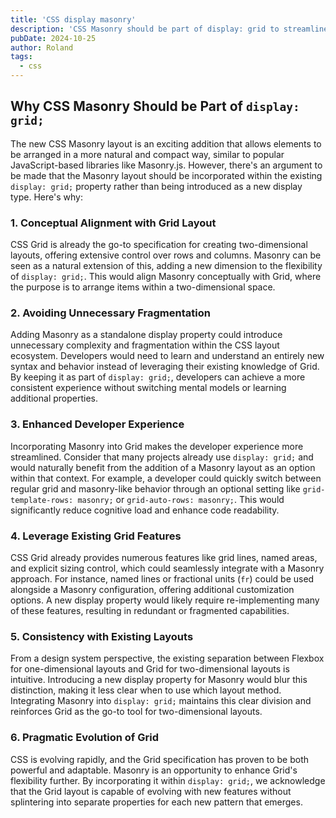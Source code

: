 ```yaml
---
title: 'CSS display masonry'
description: 'CSS Masonry should be part of display: grid to streamline layouts, avoid fragmentation, leverage Grid''s features, and provide a consistent developer experience.'
pubDate: 2024-10-25
author: Roland
tags: 
  - css
---
```


## Why CSS Masonry Should be Part of `display: grid;`

The new CSS Masonry layout is an exciting addition that allows elements to be arranged in a more natural and compact way, similar to popular JavaScript-based libraries like Masonry.js. However, there's an argument to be made that the Masonry layout should be incorporated within the existing `display: grid;` property rather than being introduced as a new display type. Here's why:

### 1. Conceptual Alignment with Grid Layout
CSS Grid is already the go-to specification for creating two-dimensional layouts, offering extensive control over rows and columns. Masonry can be seen as a natural extension of this, adding a new dimension to the flexibility of `display: grid;`. This would align Masonry conceptually with Grid, where the purpose is to arrange items within a two-dimensional space.

### 2. Avoiding Unnecessary Fragmentation
Adding Masonry as a standalone display property could introduce unnecessary complexity and fragmentation within the CSS layout ecosystem. Developers would need to learn and understand an entirely new syntax and behavior instead of leveraging their existing knowledge of Grid. By keeping it as part of `display: grid;`, developers can achieve a more consistent experience without switching mental models or learning additional properties.

### 3. Enhanced Developer Experience
Incorporating Masonry into Grid makes the developer experience more streamlined. Consider that many projects already use `display: grid;` and would naturally benefit from the addition of a Masonry layout as an option within that context. For example, a developer could quickly switch between regular grid and masonry-like behavior through an optional setting like `grid-template-rows: masonry;` or `grid-auto-rows: masonry;`. This would significantly reduce cognitive load and enhance code readability.

### 4. Leverage Existing Grid Features
CSS Grid already provides numerous features like grid lines, named areas, and explicit sizing control, which could seamlessly integrate with a Masonry approach. For instance, named lines or fractional units (`fr`) could be used alongside a Masonry configuration, offering additional customization options. A new display property would likely require re-implementing many of these features, resulting in redundant or fragmented capabilities.

### 5. Consistency with Existing Layouts
From a design system perspective, the existing separation between Flexbox for one-dimensional layouts and Grid for two-dimensional layouts is intuitive. Introducing a new display property for Masonry would blur this distinction, making it less clear when to use which layout method. Integrating Masonry into `display: grid;` maintains this clear division and reinforces Grid as the go-to tool for two-dimensional layouts.

### 6. Pragmatic Evolution of Grid
CSS is evolving rapidly, and the Grid specification has proven to be both powerful and adaptable. Masonry is an opportunity to enhance Grid's flexibility further. By incorporating it within `display: grid;`, we acknowledge that the Grid layout is capable of evolving with new features without splintering into separate properties for each new pattern that emerges.
